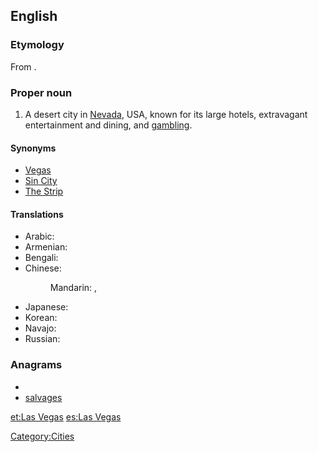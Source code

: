 ==English==
{{wikipedia}}

===Etymology===
From {{etyl|es}} {{term|las|lang=es}} {{term|vegas||the meadows|lang=es}}.

===Proper noun===
{{en-proper-noun}}

# A desert city in [[Nevada]], USA, known for its large hotels, extravagant entertainment and dining, and [[gambling]].

====Synonyms====
* [[Vegas]]
* [[Sin City]]
* [[The Strip]]

====Translations====
{{trans-top|city}}
* Arabic: {{t|ar|لاس فيغاس|m|tr=las fiighas}}
* Armenian: {{t-|hy|Լաս Վեգաս|tr=Las Vegas}}
* Bengali: {{t|bn|লাস ভেগাস|tr=Las Bhegas|sc=Beng}}
* Chinese:
*: Mandarin: {{t-|cmn|拉斯維加斯|sc=Hani}},  {{t-|cmn|拉斯维加斯|tr=Lāsīwéijiāsī|sc=Hani}}
{{trans-mid}}
* Japanese: {{t|ja|ラスベガス|tr=Rasubegasu}}
* Korean: {{t|ko|라스베이거스|tr=Laseubeigeoseu|sc=Hang}}
* Navajo: {{tø|nv|Naʼazhoosh hatsoh}}
* Russian: {{t|ru|Лас-Вегас|m|tr=Las-Végas}}
{{trans-bottom}}

===Anagrams===
* {{alphagram|aaeglssv}}
* [[salvages#English|salvages]]


[[Category:Cities]]

[[et:Las Vegas]]
[[es:Las Vegas]]